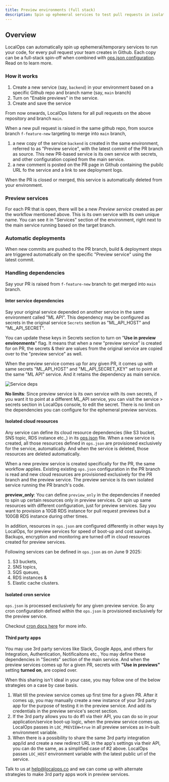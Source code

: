 ```yaml
---
title: Preview environments (full stack)
description: Spin up ephemeral services to test pull requests in isolation
---
```


## Overview 

LocalOps can automatically spin up ephemeral/temporary services to run your code, for every pull request your team creates in Github. Each copy can be a full-stack spin-off when combined with [ops.json configuration](/environment/services/ops-json). Read on to learn more. 

### How it works 
1. Create a new service (say, `backend`) in your environment based on a specific Github repo and branch name (say, `main` branch)
2. Turn on "Enable previews" in the service. 
3. Create and save the service 

From now onwards, LocalOps listens for all pull requests on the above repository and branch `main`.

When a new pull request is raised in the same github repo, from source branch `f-feature-new` targeting to merge into `main` branch, 
1. a new copy of the service `backend` is created in the same environment, referred to as "Preview service", with the latest commit of the PR branch as source. This new PR-based service is its own service with secrets, and other configuration copied from the main service.
2. a new comment is posted on the PR page in Github containing the pubilc URL fo the service and a link to see deployment logs. 

When the PR is closed or merged, this service is automatically deleted from your environment. 

### Preview services 

For each PR that is open, there will be a new *Preview service* created as per the workflow mentioned above. This is its own service with its own unique name. You can see it in "Services" section of the environment, right next to the main service running based on the target branch.

### Automatic deployments

When new commits are pushed to the PR branch, build & deployment steps are triggered automatically on the specific "Preview service" using the latest commit. 

### Handling dependencies 

Say your PR is raised from `f-feature-new` branch to get merged into `main` branch.

#### Inter service dependencies

Say your original service depended on another service in the same environment called "ML API". This dependency may be configured as secrets in the original service `Secrets` section as "ML_API_HOST" and "ML_API_SECRET". 

You can update these keys in Secrets section to turn on "**Use in preview environments**" flag. It means that when a new "preview service" is created for on PR, the secrets & their are values from the original service are copied over to the "preview service" as well. 

When the preview service comes up for any given PR, it comes up with same secrets "ML_API_HOST" and "ML_API_SECRET_KEY" set to point at the same "ML API" service. And it retains the dependency as main service. 

![Service deps](/images/preview-service-secrets.png)

**No limits**: Since preview service is its own service with its own secrets, if you want it to point at a different ML_API service, you can visit the service > secrets section in LocalOps console, to edit the secret. There is no limit on the dependencies you can configure for the ephemeral preview services.

#### Isolated cloud resources

Any service can define its cloud resource dependencies (like S3 bucket, SNS topic, RDS instance etc.,) in its [ops.json](/environment/services/ops-json) file. When a new service is created, all those resources defined in `ops.json` are provisioned exclusively for the service, automatically. And when the service is deleted, those resources are deleted automatically. 

When a new preview service is created specifically for the PR, the same workflow applies. Existing existing `ops.json` configuration in the PR branch is read and new cloud resources are provisioned exclusively for the PR branch and the preview service. The preview service is its own isolated service running the PR branch's code. 

**preview_only**: You can define `preview_only` in the dependencies if needed to spin up certain resources only in preview services. Or spin up same resources with different configuration, just for preview services. Say you want to provision a 10GB RDS instance for pull request previews but a 100GB RDS instance during other times. 

In addition, resources in `ops.json` are configured differently in other ways by LocalOps, for preview services for speed of boot-up and cost savings. Backups, encryption and monitoring are turned off in cloud resources created for preview services.

Following services can be defined in `ops.json` as on June 9 2025: 
1. S3 buckets, 
2. SNS topics, 
3. SQS queues, 
4. RDS instances & 
5. Elastic cache clusters.

#### Isolated cron service

`ops.json` is processed exclusively for any given preview service. So any cron configuration defined within the `ops.json` is provisioned exclusively for the preview service. 

Checkout [cron docs here](/environment/service/ops-json#configuring-cron-service) for more info. 

#### Third party apps

You may use 3rd party services like Slack, Google Apps, and others for Integration, Authentication, Notificaitons etc., You may define these dependencies in "Secrets" section of the main service. And when the preview services comes up for a given PR, secrets with **"Use in previews"** setting **turned on**, are copied over. 

When this sharing isn't ideal in your case, you may follow one of the below strategies on a case by case basis.
1. Wait till the preview service comes up first time for a given PR. After it comes up, you may manually create a new instance of your 3rd party app for the purpose of testing it in the preview service. And add its credentials in the preview service's secret section. 
2. If the 3rd party allows you to do #1 via their API, you can do so in your application/service boot-up logic, when the preview service comes up. LocalOps passes in `LOC_PREVIEW=true` in all preview services as in-built environment variable. 
3. When there is a possibility to share the same 3rd party integration app/id and create a new redirect URL in the app's settings via their API, you can do the same, as a simplified case of #2 above. LocalOps passes `LOC_HOST` environment variable with the latest public url of the service.

Talk to us at help@localops.co and we can come up with alternate strategies to make 3rd party apps work in preview services.


